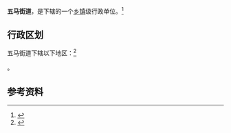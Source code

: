 {{中国乡级行政区|14/04/02/010/000}}

'''五马街道'''，是{{PRC admin/fullname|14/04/02/010/000|3}}下辖的一个[[乡镇|乡镇]]级行政单位。<ref>{{PRC admin/ref sgc|{{PRC admin/parent|14/04/02/010/000}}}}</ref>

== 行政区划 ==

五马街道下辖以下地区：<ref>{{PRC admin/ref sgc|14/04/02/010/000}}</ref>

{{PRC admin/children|14/04/02/010/000}}。

== 参考资料 ==

{{reflist}}

{{行政区划小作品}}
{{PRC admin/navcat|14/04/02/010/000}}